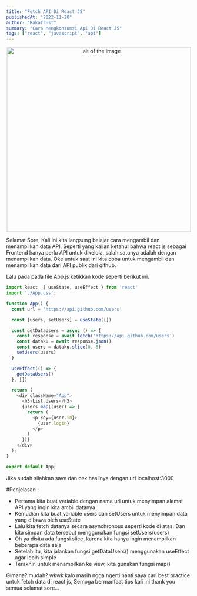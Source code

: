 ```yaml
---
title: "Fetch API Di React JS"
publishedAt: "2022-11-28"
author: "RakaTrust"
summary: "Cara Mengkonsumsi Api Di React JS"
tags: ["react", "javascript", "api"]
---
```


<div align="center">
  <img
    src="/react2.png"
    alt="alt of the image"
    width="500"
    height="500"
    title="title of the image"
  />
</div>

Selamat Sore, Kali ini kita langsung belajar cara mengambil dan menampilkan data API. Seperti yang kalian ketahui bahwa react js sebagai Frontend hanya perlu API untuk dikelola, salah satunya adalah dengan menampilkan data. Oke untuk saat ini kita coba untuk mengambil dan menampilkan data dari API publik dari github.

Lalu pada pada file App.js ketikkan kode seperti berikut ini.

```jsx:App.js
import React, { useState, useEffect } from 'react'
import './App.css';

function App() {
  const url = 'https://api.github.com/users'

  const [users, setUsers] = useState([])

  const getDataUsers = async () => {
    const response = await fetch('https://api.github.com/users')
    const dataku = await response.json()
    const users = dataku.slice(0, 8)
    setUsers(users)
  }

  useEffect(() => {
    getDataUsers()
  }, [])

  return (
    <div className="App">
      <h3>List Users</h3>
      {users.map((user) => {
        return (
          <p key={user.id}>
            {user.login}
          </p>
        )
      })}
    </div>
  );
}

export default App;
```

Jika sudah silahkan save dan cek hasilnya dengan url localhost:3000

#Penjelasan :

- Pertama kita buat variable dengan nama url untuk menyimpan alamat API yang ingin kita ambil datanya
- Kemudian kita buat variable users dan setUsers untuk menyimpan data yang dibawa oleh useState
- Lalu kita fetch datanya secara asynchronous seperti kode di atas. Dan kita simpan data tersebut menggunakan fungsi setUsers(users)
- Oh ya disitu ada fungsi slice, karena kita hanya ingin menampilkan beberapa data saja
- Setelah itu, kita jalankan fungsi getDataUsers() menggunakan useEffect agar lebih simple
- Terakhir, untuk menampilkan ke view, kita gunakan fungsi map()

Gimana? mudah? wkwk kalo masih ngga ngerti nanti saya cari best practice untuk fetch data di react js,
Semoga bermanfaat tips kali ini thank you semua selamat sore...
